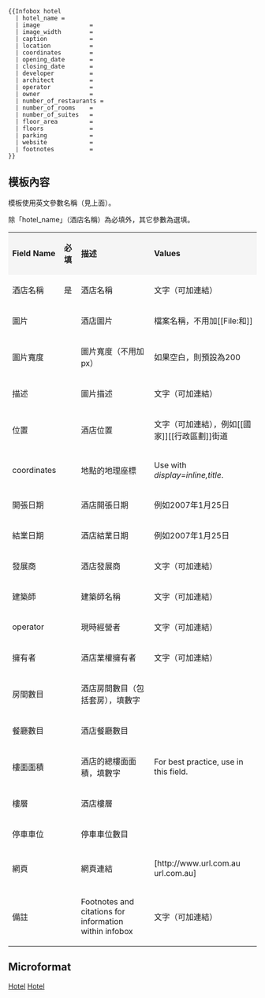 {{esoteric}}
{{Infobox hotel
  | hotel_name = <nowiki>{{{hotel_name}}}</nowiki>
  | image              = <nowiki>{{{image}}}</nowiki>
  | image_width        = <nowiki>{{{image_width}}}</nowiki>
  | caption            = <nowiki>{{{caption}}}</nowiki>
  | location           = <nowiki>{{{location}}}</nowiki>
  | coordinates        = <nowiki>{{{coordinates}}}</nowiki>
  | opening_date       = <nowiki>{{{opening_date}}}</nowiki>
  | closing_date       = <nowiki>{{{closing_date}}}</nowiki>
  | developer          = <nowiki>{{{developer}}}</nowiki>
  | architect          = <nowiki>{{{architect}}}</nowiki>
  | operator           = <nowiki>{{{operator}}}</nowiki>
  | owner              = <nowiki>{{{owner}}}</nowiki>
  | number_of_rooms    = <nowiki>{{{number_of_rooms}}}</nowiki>
  | number_of_suites   = <nowiki>{{{number_of_suites}}}</nowiki>
  | number_of_restaurants = <nowiki>{{{number_of_restaurants}}}</nowiki>
  | floor_area         = <nowiki>{{{floor_area}}}</nowiki>
  | floors             = <nowiki>{{{floors}}}</nowiki>
  | parking            = <nowiki>{{{parking}}}</nowiki>
  | website            = <nowiki>{{{website}}}</nowiki>
  | footnotes          = <nowiki>{{{footnotes}}}</nowiki>
}}
<pre style="width:50%;">
{{Infobox hotel
  | hotel_name =
  | image              =
  | image_width        =
  | caption            =
  | location           =
  | coordinates        =
  | opening_date       =
  | closing_date       =
  | developer          =
  | architect          =
  | operator           =
  | owner              =
  | number_of_restaurants =
  | number_of_rooms    =
  | number_of_suites   =
  | floor_area         =
  | floors             =
  | parking            =
  | website            =
  | footnotes          =
}}
</pre>

==模板內容==
模板使用英文參數名稱（見上面）。

除「hotel_name」（酒店名稱）為必填外，其它參數為選填。

{| class="wikitable" style="background-color: white;"
| style="background-color: whitesmoke;" | '''Field Name'''
| style="background-color: whitesmoke;" | '''必填'''
| style="background-color: whitesmoke;" | '''描述'''
| style="background-color: whitesmoke;" | '''Values'''
|-
| 酒店名稱 || 是 || 酒店名稱 || 文字（可加連結）
|-
| 圖片     ||  || 酒店圖片 || 檔案名稱，不用加<nowiki>[[File:</nowiki>和<nowiki>]]</nowiki>
|-
| 圖片寬度 ||  || 圖片寬度（不用加px） || 如果空白，則預設為200
|-
| 描述     ||  || 圖片描述 || 文字（可加連結）
|-
| 位置     ||  || 酒店位置 || 文字（可加連結），例如<nowiki>[[國家]][[行政區劃]]街道</nowiki>
|-
| coordinates        ||  || 地點的地理座標 || Use {{tl|coord}} with ''display=inline,title''.
|-
| 開張日期        ||  || 酒店開張日期 || 例如<nowiki>2007年1月25日</nowiki>
|-
| 結業日期        ||  || 酒店結業日期 || 例如<nowiki>2007年1月25日</nowiki>
|-
| 發展商          ||  || 酒店發展商 || 文字（可加連結）
|-
| 建築師          ||  || 建築師名稱 || 文字（可加連結）
|-
| operator            ||  || 現時經營者 || 文字（可加連結）
|-
| 擁有者              ||  || 酒店業權擁有者 || 文字（可加連結）
|-
| 房間數目   ||  || 酒店房間數目（包括套房），填數字 ||
|-
| 餐廳數目  ||  || 酒店餐廳數目 ||
|-
| 樓面面積         ||  || 酒店的總樓面面積，填數字 || For best practice, use {{tl|convert}} in this field.
|-
| 樓層             ||  || 酒店樓層 ||
|-
| 停車車位         ||  || 停車車位數目 ||
|-
| 網頁            ||  || 網頁連結 || <nowiki>[http://www.url.com.au url.com.au]</nowiki>
|-
| 備註           ||  || Footnotes and citations for information within infobox || 文字（可加連結）
|}

==Microformat==
{{UF-hcard-geo}}
<includeonly>
[[Category:建築物信息框模板|Hotel]]
[[Category:企業信息框模板|Hotel]]
</includeonly>